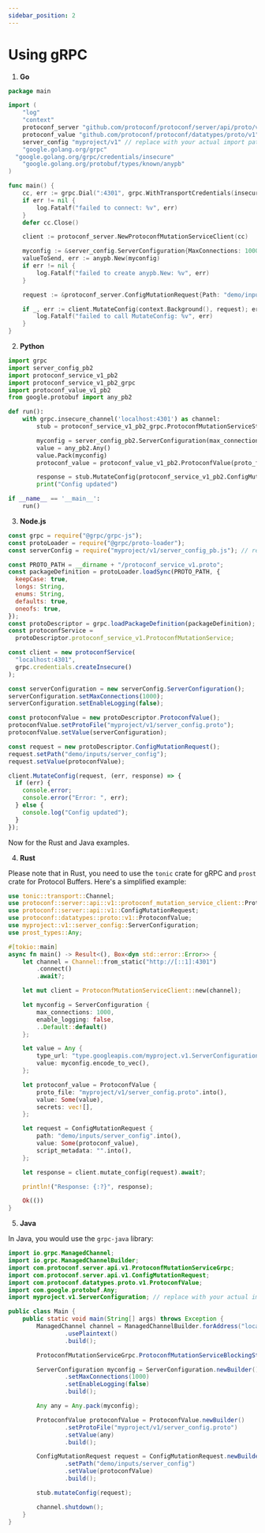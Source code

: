 ```yaml
---
sidebar_position: 2
---
```


# Using gRPC

1. **Go**

```go
package main

import (
	"log"
	"context"
	protoconf_server "github.com/protoconf/protoconf/server/api/proto/v1"
	protoconf_value "github.com/protoconf/protoconf/datatypes/proto/v1"
	server_config "myproject/v1" // replace with your actual import path
	"google.golang.org/grpc"
  "google.golang.org/grpc/credentials/insecure"
	"google.golang.org/protobuf/types/known/anypb"
)

func main() {
	cc, err := grpc.Dial(":4301", grpc.WithTransportCredentials(insecure.NewCredentials()))
	if err != nil {
		log.Fatalf("failed to connect: %v", err)
	}
	defer cc.Close()

	client := protoconf_server.NewProtoconfMutationServiceClient(cc)

	myconfig := &server_config.ServerConfiguration{MaxConnections: 1000, EnableLogging: false}
	valueToSend, err := anypb.New(myconfig)
	if err != nil {
		log.Fatalf("failed to create anypb.New: %v", err)
	}

	request := &protoconf_server.ConfigMutationRequest{Path: "demo/inputs/server_config", Value: &protoconf_value.ProtoconfValue{ProtoFile: "myproject/v1/server_config.proto", Value:valueToSend}}

	if _, err := client.MutateConfig(context.Background(), request); err != nil {
		log.Fatalf("failed to call MutateConfig: %v", err)
	}
}
```

2. **Python**

```python
import grpc
import server_config_pb2
import protoconf_service_v1_pb2
import protoconf_service_v1_pb2_grpc
import protoconf_value_v1_pb2
from google.protobuf import any_pb2

def run():
    with grpc.insecure_channel('localhost:4301') as channel:
        stub = protoconf_service_v1_pb2_grpc.ProtoconfMutationServiceStub(channel)

        myconfig = server_config_pb2.ServerConfiguration(max_connections=1000, enable_logging=False)
        value = any_pb2.Any()
        value.Pack(myconfig)
        protoconf_value = protoconf_value_v1_pb2.ProtoconfValue(proto_file="myproject/v1/server_config.proto", value=value)

        response = stub.MutateConfig(protoconf_service_v1_pb2.ConfigMutationRequest(path="demo/inputs/server_config", value=protoconf_value))
        print("Config updated")

if __name__ == '__main__':
    run()
```

3. **Node.js**

```javascript
const grpc = require("@grpc/grpc-js");
const protoLoader = require("@grpc/proto-loader");
const serverConfig = require("myproject/v1/server_config_pb.js"); // replace with your actual import path

const PROTO_PATH = __dirname + "/protoconf_service_v1.proto";
const packageDefinition = protoLoader.loadSync(PROTO_PATH, {
  keepCase: true,
  longs: String,
  enums: String,
  defaults: true,
  oneofs: true,
});
const protoDescriptor = grpc.loadPackageDefinition(packageDefinition);
const protoconfService =
  protoDescriptor.protoconf_service_v1.ProtoconfMutationService;

const client = new protoconfService(
  "localhost:4301",
  grpc.credentials.createInsecure()
);

const serverConfiguration = new serverConfig.ServerConfiguration();
serverConfiguration.setMaxConnections(1000);
serverConfiguration.setEnableLogging(false);

const protoconfValue = new protoDescriptor.ProtoconfValue();
protoconfValue.setProtoFile("myproject/v1/server_config.proto");
protoconfValue.setValue(serverConfiguration);

const request = new protoDescriptor.ConfigMutationRequest();
request.setPath("demo/inputs/server_config");
request.setValue(protoconfValue);

client.MutateConfig(request, (err, response) => {
  if (err) {
    console.error;
    console.error("Error: ", err);
  } else {
    console.log("Config updated");
  }
});
```

Now for the Rust and Java examples.

4. **Rust**

Please note that in Rust, you need to use the `tonic` crate for gRPC and `prost` crate for Protocol Buffers. Here's a simplified example:

```rust
use tonic::transport::Channel;
use protoconf::server::api::v1::protoconf_mutation_service_client::ProtoconfMutationServiceClient;
use protoconf::server::api::v1::ConfigMutationRequest;
use protoconf::datatypes::proto::v1::ProtoconfValue;
use myproject::v1::server_config::ServerConfiguration;
use prost_types::Any;

#[tokio::main]
async fn main() -> Result<(), Box<dyn std::error::Error>> {
    let channel = Channel::from_static("http://[::1]:4301")
        .connect()
        .await?;

    let mut client = ProtoconfMutationServiceClient::new(channel);

    let myconfig = ServerConfiguration {
        max_connections: 1000,
        enable_logging: false,
        ..Default::default()
    };

    let value = Any {
        type_url: "type.googleapis.com/myproject.v1.ServerConfiguration".into(),
        value: myconfig.encode_to_vec(),
    };

    let protoconf_value = ProtoconfValue {
        proto_file: "myproject/v1/server_config.proto".into(),
        value: Some(value),
        secrets: vec![],
    };

    let request = ConfigMutationRequest {
        path: "demo/inputs/server_config".into(),
        value: Some(protoconf_value),
        script_metadata: "".into(),
    };

    let response = client.mutate_config(request).await?;

    println!("Response: {:?}", response);

    Ok(())
}
```

5. **Java**

In Java, you would use the `grpc-java` library:

```java
import io.grpc.ManagedChannel;
import io.grpc.ManagedChannelBuilder;
import com.protoconf.server.api.v1.ProtoconfMutationServiceGrpc;
import com.protoconf.server.api.v1.ConfigMutationRequest;
import com.protoconf.datatypes.proto.v1.ProtoconfValue;
import com.google.protobuf.Any;
import myproject.v1.ServerConfiguration; // replace with your actual import path

public class Main {
    public static void main(String[] args) throws Exception {
        ManagedChannel channel = ManagedChannelBuilder.forAddress("localhost", 4301)
                .usePlaintext()
                .build();

        ProtoconfMutationServiceGrpc.ProtoconfMutationServiceBlockingStub stub = ProtoconfMutationServiceGrpc.newBlockingStub(channel);

        ServerConfiguration myconfig = ServerConfiguration.newBuilder()
                .setMaxConnections(1000)
                .setEnableLogging(false)
                .build();

        Any any = Any.pack(myconfig);

        ProtoconfValue protoconfValue = ProtoconfValue.newBuilder()
                .setProtoFile("myproject/v1/server_config.proto")
                .setValue(any)
                .build();

        ConfigMutationRequest request = ConfigMutationRequest.newBuilder()
                .setPath("demo/inputs/server_config")
                .setValue(protoconfValue)
                .build();

        stub.mutateConfig(request);

        channel.shutdown();
    }
}
```
